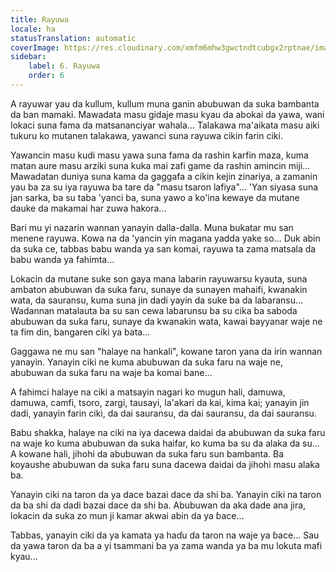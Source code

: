 ```yaml
---
title: Rayuwa
locale: ha
statusTranslation: automatic
coverImage: https://res.cloudinary.com/xmfm6mhw3gwctndtcubgx2rptnae/image/upload/v1740468922/small_cover_tratado_de_psicologia_revolucionaria_a4c0dca4e0.webp
sidebar:
    label: 6. Rayuwa
    order: 6
---
```

A rayuwar yau da kullum, kullum muna ganin abubuwan da suka bambanta da ban mamaki. Mawadata masu gidaje masu kyau da abokai da yawa, wani lokaci suna fama da matsananciyar wahala... Talakawa ma'aikata masu aiki tukuru ko mutanen talakawa, yawanci suna rayuwa cikin farin ciki.

Yawancin masu kudi masu yawa suna fama da rashin karfin maza, kuma matan aure masu arziki suna kuka mai zafi game da rashin amincin miji... Mawadatan duniya suna kama da gaggafa a cikin kejin zinariya, a zamanin yau ba za su iya rayuwa ba tare da "masu tsaron lafiya"... 'Yan siyasa suna jan sarka, ba su taba 'yanci ba, suna yawo a ko'ina kewaye da mutane dauke da makamai har zuwa hakora...

Bari mu yi nazarin wannan yanayin dalla-dalla. Muna bukatar mu san menene rayuwa. Kowa na da 'yancin yin magana yadda yake so... Duk abin da suka ce, tabbas babu wanda ya san komai, rayuwa ta zama matsala da babu wanda ya fahimta...

Lokacin da mutane suke son gaya mana labarin rayuwarsu kyauta, suna ambaton abubuwan da suka faru, sunaye da sunayen mahaifi, kwanakin wata, da sauransu, kuma suna jin dadi yayin da suke ba da labaransu... Wadannan matalauta ba su san cewa labarunsu ba su cika ba saboda abubuwan da suka faru, sunaye da kwanakin wata, kawai bayyanar waje ne ta fim din, bangaren ciki ya bata...

Gaggawa ne mu san "halaye na hankali", kowane taron yana da irin wannan yanayin. Yanayin ciki ne kuma abubuwan da suka faru na waje ne, abubuwan da suka faru na waje ba komai bane...

A fahimci halaye na ciki a matsayin nagari ko mugun hali, damuwa, damuwa, camfi, tsoro, zargi, tausayi, la'akari da kai, kima kai; yanayin jin dadi, yanayin farin ciki, da dai sauransu, da dai sauransu, da dai sauransu.

Babu shakka, halaye na ciki na iya dacewa daidai da abubuwan da suka faru na waje ko kuma abubuwan da suka haifar, ko kuma ba su da alaka da su... A kowane hali, jihohi da abubuwan da suka faru sun bambanta. Ba koyaushe abubuwan da suka faru suna dacewa daidai da jihohi masu alaƙa ba.

Yanayin ciki na taron da ya dace bazai dace da shi ba. Yanayin ciki na taron da ba shi da dadi bazai dace da shi ba. Abubuwan da aka dade ana jira, lokacin da suka zo mun ji kamar akwai abin da ya ɓace...

Tabbas, yanayin ciki da ya kamata ya haɗu da taron na waje ya ɓace... Sau da yawa taron da ba a yi tsammani ba ya zama wanda ya ba mu lokuta mafi kyau...


